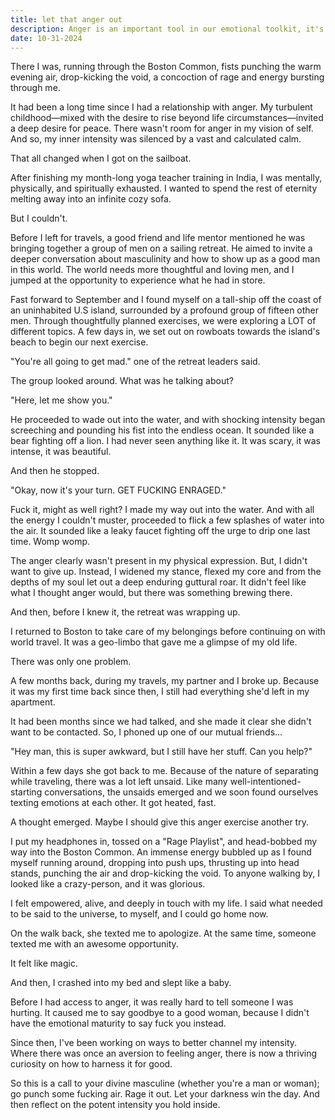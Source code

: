 ```yaml
---
title: let that anger out
description: Anger is an important tool in our emotional toolkit, it's time you learn to harness it.
date: 10-31-2024
---
```


There I was, running through the Boston Common, fists punching the warm evening air, drop-kicking the void, a concoction of rage and energy bursting through me.

It had been a long time since I had a relationship with anger.
My turbulent childhood—mixed with the desire to rise beyond life circumstances—invited a deep desire for peace.
There wasn't room for anger in my vision of self.
And so, my inner intensity was silenced by a vast and calculated calm.

That all changed when I got on the sailboat.

After finishing my month-long yoga teacher training in India, I was mentally, physically, and spiritually exhausted. 
I wanted to spend the rest of eternity melting away into an infinite cozy sofa.

But I couldn't.

Before I left for travels, a good friend and life mentor mentioned he was bringing together a group of men on a sailing retreat.
He aimed to invite a deeper conversation about masculinity and how to show up as a good man in this world.
The world needs more thoughtful and loving men, and I jumped at the opportunity to experience what he had in store.

Fast forward to September and I found myself on a tall-ship off the coast of an uninhabited U.S island, surrounded by a profound group of fifteen other men.
Through thoughtfully planned exercises, we were exploring a LOT of different topics. 
A few days in, we set out on rowboats towards the island's beach to begin our next exercise.

"You're all going to get mad." one of the retreat leaders said.

The group looked around.
What was he talking about?

"Here, let me show you."

He proceeded to wade out into the water, and with shocking intensity began screeching and pounding his fist into the endless ocean.
It sounded like a bear fighting off a lion.
I had never seen anything like it.
It was scary, it was intense, it was beautiful.

And then he stopped.

"Okay, now it's your turn. GET FUCKING ENRAGED."

Fuck it, might as well right?
I made my way out into the water.
And with all the energy I couldn't muster, proceeded to flick a few splashes of water into the air.
It sounded like a leaky faucet fighting off the urge to drip one last time.
Womp womp.

The anger clearly wasn't present in my physical expression.
But, I didn't want to give up.
Instead, I widened my stance, flexed my core and from the depths of my soul let out a deep enduring guttural roar.
It didn't feel like what I thought anger would, but there was something brewing there.

And then, before I knew it, the retreat was wrapping up.

I returned to Boston to take care of my belongings before continuing on with world travel.
It was a geo-limbo that gave me a glimpse of my old life.

There was only one problem.

A few months back, during my travels, my partner and I broke up.
Because it was my first time back since then, I still had everything she'd left in my apartment.

It had been months since we had talked, and she made it clear she didn't want to be contacted.
So, I phoned up one of our mutual friends...

"Hey man, this is super awkward, but I still have her stuff. Can you help?"

Within a few days she got back to me.
Because of the nature of separating while traveling, there was a lot left unsaid.
Like many well-intentioned-starting conversations, the unsaids emerged and we soon found ourselves texting emotions at each other.
It got heated, fast.

A thought emerged.
Maybe I should give this anger exercise another try.

I put my headphones in, tossed on a "Rage Playlist", and head-bobbed my way into the Boston Common.
An immense energy bubbled up as I found myself running around, dropping into push ups, thrusting up into head stands, punching the air and drop-kicking the void.
To anyone walking by, I looked like a crazy-person, and it was glorious.

I felt empowered, alive, and deeply in touch with my life.
I said what needed to be said to the universe, to myself, and I could go home now.

On the walk back, she texted me to apologize.
At the same time, someone texted me with an awesome opportunity.

It felt like magic.

And then, I crashed into my bed and slept like a baby.

Before I had access to anger, it was really hard to tell someone I was hurting.
It caused me to say goodbye to a good woman, because I didn't have the emotional maturity to say fuck you instead.

Since then, I've been working on ways to better channel my intensity.
Where there was once an aversion to feeling anger, there is now a thriving curiosity on how to harness it for good.

So this is a call to your divine masculine (whether you're a man or woman); go punch some fucking air.
Rage it out.
Let your darkness win the day.
And then reflect on the potent intensity you hold inside.

